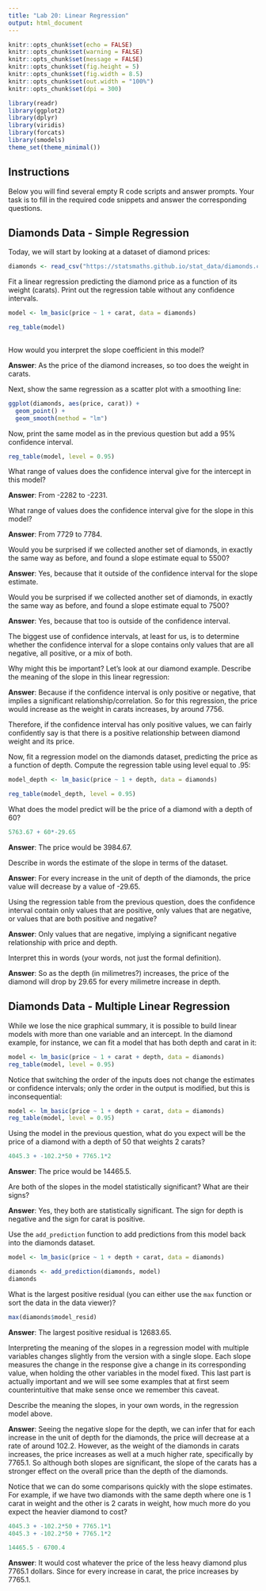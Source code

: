 ---
title: "Lab 20: Linear Regression"
output: html_document
---

```{r setup, include=FALSE}
knitr::opts_chunk$set(echo = FALSE)
knitr::opts_chunk$set(warning = FALSE)
knitr::opts_chunk$set(message = FALSE)
knitr::opts_chunk$set(fig.height = 5)
knitr::opts_chunk$set(fig.width = 8.5)
knitr::opts_chunk$set(out.width = "100%")
knitr::opts_chunk$set(dpi = 300)

library(readr)
library(ggplot2)
library(dplyr)
library(viridis)
library(forcats)
library(smodels)
theme_set(theme_minimal())
```

## Instructions

Below you will find several empty R code scripts and answer prompts. Your task
is to fill in the required code snippets and answer the corresponding
questions.

## Diamonds Data - Simple Regression

Today, we will start by looking at a dataset of diamond prices:

```{r}
diamonds <- read_csv("https://statsmaths.github.io/stat_data/diamonds.csv")
```

Fit a linear regression predicting the diamond price as a function of
its weight (carats). Print out the regression table without any confidence
intervals.

```{r}

model <- lm_basic(price ~ 1 + carat, data = diamonds)

reg_table(model)
  
```

How would you interpret the slope coefficient in this model?

**Answer**: As the price of the diamond increases, so too does the weight in carats.


Next, show the same regression as a scatter plot with a smoothing line:

```{r}

ggplot(diamonds, aes(price, carat)) +
  geom_point() +
  geom_smooth(method = "lm")

```

Now, print the same model as in the previous question but add a 95%
confidence interval.

```{r}

reg_table(model, level = 0.95)

```

What range of values does the confidence interval give for the intercept
in this model?

**Answer**: From -2282 to -2231.

What range of values does the confidence interval give for the slope
in this model?

**Answer**: From 7729 to 7784.

Would you be surprised if we collected another set of diamonds, in exactly the
same way as before, and found a slope estimate equal to 5500?

**Answer**: Yes, because that it outside of the confidence interval for the slope estimate.

Would you be surprised if we collected another set of diamonds, in exactly the
same way as before, and found a slope estimate equal to 7500?

**Answer**: Yes, because that too is outside of the confidence interval.

The biggest use of confidence intervals, at least for us, is to
determine whether the confidence interval for a slope contains only values
that are all negative, all positive, or a mix of both.

Why might this be important? Let's look at our diamond example. Describe the
meaning of the slope in this linear regression:

**Answer**: Because if the confidence interval is only positive or negative, that implies a significant relationship/correlation. So for this regression, the price would increase as the weight in carats increases, by around 7756.

Therefore, if the confidence interval has only positive values, we can
fairly confidently say is that there is a positive relationship between
diamond weight and its price.

Now, fit a regression model on the diamonds dataset, predicting the price as
a function of depth. Compute the regression table using level equal to .95:

```{r}

model_depth <- lm_basic(price ~ 1 + depth, data = diamonds)

reg_table(model_depth, level = 0.95)

```

What does the model predict will be the price of a diamond with a depth of
60?
```{r}
5763.67 + 60*-29.65
```


**Answer**: The price would be 3984.67.

Describe in words the estimate of the slope in terms of the dataset.

**Answer**: For every increase in the unit of depth of the diamonds, the price value will decrease by a value of -29.65.

Using the regression table from the previous question, does the
confidence interval contain only values that are positive, only values that
are negative, or values that are both positive and negative?

**Answer**: Only values that are negative, implying a significant negative relationship with price and depth.

Interpret this in words (your words, not just the formal definition).

**Answer**: So as the depth (in milimetres?) increases, the price of the diamond will drop by 29.65 for every milimetre increase in depth.

## Diamonds Data - Multiple Linear Regression

While we lose the nice graphical summary, it is possible to build linear
models with more than one variable and an intercept. In the diamond example,
for instance, we can fit a model that has both depth and carat in it:

```{r}
model <- lm_basic(price ~ 1 + carat + depth, data = diamonds)
reg_table(model, level = 0.95)
```

Notice that switching the order of the inputs does not change the estimates
or confidence intervals; only the order in the output is modified, but this
is inconsequential:

```{r}
model <- lm_basic(price ~ 1 + depth + carat, data = diamonds)
reg_table(model, level = 0.95)
```

Using the model in the previous question, what do you expect will be the
price of a diamond with a depth of 50 that weights 2 carats?

```{r}
4045.3 + -102.2*50 + 7765.1*2
```

**Answer**: The price would be 14465.5.

Are both of the slopes in the model statistically significant? What are
their signs?

**Answer**: Yes, they both are statistically significant. The sign for depth is negative and the sign for carat is positive.

Use the `add_prediction` function to add predictions from this model
back into the diamonds dataset.

```{r}

model <- lm_basic(price ~ 1 + depth + carat, data = diamonds)

diamonds <- add_prediction(diamonds, model)
diamonds

```

What is the largest positive residual (you can either use the `max` function
or sort the data in the data viewer)?

```{r}
max(diamonds$model_resid)
```

**Answer**: The largest positive residual is 12683.65.

Interpreting the meaning of the slopes in a regression model with
multiple variables changes slightly from the version with a single slope.
Each slope measures the change in the response give a change in its
corresponding value, when holding the other variables in the model fixed.
This last part is actually important and we will see some examples that at
first seem counterintuitive that make sense once we remember this caveat.

Describe the meaning the slopes, in your own words, in the regression model
above.

**Answer**: Seeing the negative slope for the depth, we can infer that for each increase in the unit of depth for the diamonds, the price will decrease at a rate of around 102.2. However, as the weight of the diamonds in carats increases, the price increases as well at a much higher rate, specifically by 7765.1. So although both slopes are significant, the slope of the carats has a stronger effect on the overall price than the depth of the diamonds.

Notice that we can do some comparisons quickly with the slope estimates.
For example, if we have two diamonds with the same depth where one is 1
carat in weight and the other is 2 carats in weight, how much more do you
expect the heavier diamond to cost?

```{r}
4045.3 + -102.2*50 + 7765.1*1
4045.3 + -102.2*50 + 7765.1*2

14465.5 - 6700.4
```


**Answer**: It would cost whatever the price of the less heavy diamond plus 7765.1 dollars. Since for every increase in carat, the price increases by 7765.1.


